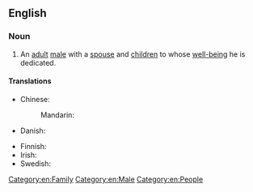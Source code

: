 ==English==

===Noun===
{{en-noun|family men}}

# An [[adult]] [[male]] with a [[spouse]] and [[children]] to whose [[well-being]] he is dedicated.

====Translations====
{{trans-top|adult male with a spouse and children to whose well-being he is dedicated}}
* Chinese:
*: Mandarin: {{t-needed|cmn}}
* Danish: {{t-needed|da}}
{{trans-mid}}
* Finnish: {{t|fi|perhemies}}
* Irish: {{t|ga|fear clainne}}
* Swedish: {{t|sv|familjefar|c}}
{{trans-bottom}}

[[Category:en:Family]]
[[Category:en:Male]]
[[Category:en:People]]